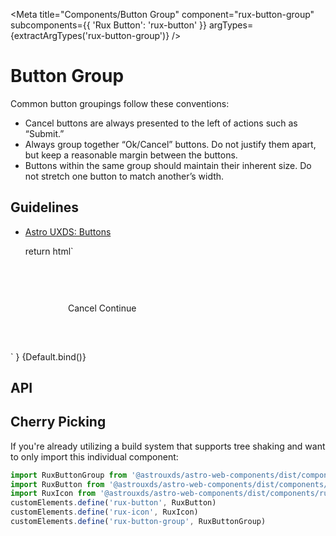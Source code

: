 
<Meta
    title="Components/Button Group"
    component="rux-button-group"
    subcomponents={{ 'Rux Button': 'rux-button' }}
    argTypes={extractArgTypes('rux-button-group')}
/>

# Button Group
 
Common button groupings follow these conventions:

-   Cancel buttons are always presented to the left of actions such as “Submit.”
-   Always group together “Ok/Cancel” buttons. Do not justify them apart, but keep a reasonable margin between the buttons.
-   Buttons within the same group should maintain their inherent size. Do not stretch one button to match another’s width.

## Guidelines

-   [Astro UXDS: Buttons](http://astrouxds-v6.netlify.app/ui-components/buttons)

    return html`
<style>
    .light-theme {
        --exampleContainerBackgroundColor: var(--color-text-inverse);
        --exampleContainerBorderColor: var(--colorQuaternaryLighten1);
    }
    .dark-theme {
        --exampleContainerBackgroundColor: var(
            --color-background-surface-default
        );
        --exampleContainerBorderColor: #283f58;
    }
    .example-container {
        min-width: 20rem;
        background: var(--exampleContainerBackgroundColor);
        border: 1px solid var(--exampleContainerBorderColor);
        padding: 0.625rem;
        display: block;
    }
</style>
<div style="padding: 10%; display: flex; justify-content: center;">
    <div class="example-container">
        <rux-button-group
            h-align="${args.hAlign ? args.hAlign : 'right'}"
        >
            <rux-button secondary>Cancel</rux-button>
            <rux-button>Continue</rux-button>
        </rux-button-group>
    </div>
</div>
    `
}

<Canvas>
    <Story args={{ hAlign: 'right' }} name="Button Group">
        {Default.bind()}
    </Story>
</Canvas>

## API

<ArgsTable of="rux-button-group" />

## Cherry Picking

If you're already utilizing a build system that supports tree shaking and want to only import this individual component:

```js
import RuxButtonGroup from '@astrouxds/astro-web-components/dist/components/rux-button-group.js'
import RuxButton from '@astrouxds/astro-web-components/dist/components/rux-button.js'
import RuxIcon from '@astrouxds/astro-web-components/dist/components/rux-icon.js'
customElements.define('rux-button', RuxButton)
customElements.define('rux-icon', RuxIcon)
customElements.define('rux-button-group', RuxButtonGroup)
```
